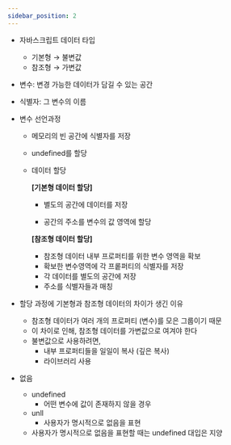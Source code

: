 ```yaml
---
sidebar_position: 2
---
```


- 자바스크립트 데이터 타입
  - 기본형 → 불변값
  - 참조형 → 가변값
- 변수: 변경 가능한 데이터가 담길 수 있는 공간
- 식별자: 그 변수의 이름
- 변수 선언과정

  - 메모리의 빈 공간에 식별자를 저장
  - undefined를 할당
  - 데이터 할당

    **[기본형 데이터 할당]**

    - 별도의 공간에 데이터를 저장

    - 공간의 주소를 변수의 값 영역에 할당

    **[참조형 데이터 할당]**

    - 참조형 데이터 내부 프로퍼티를 위한 변수 영역을 확보
    - 확보한 변수영역에 각 프롵퍼티의 식별자를 저장
    - 각 데이터를 별도의 공간에 저장
    - 주소를 식별자들과 매칭

- 할당 과정에 기본형과 참조형 데이터의 차이가 생긴 이유
  - 참조형 데이터가 여러 개의 프로퍼티 (변수)를 모은 그룹이기 때문
  - 이 차이로 인해, 참조형 데이터를 가변값으로 여겨야 한다
  - 불변값으로 사용하려면,
    - 내부 프로퍼티들을 일일이 복사 (깊은 복사)
    - 라이브러리 사용
- 없음
  - undefined
    - 어떤 변수에 값이 존재하지 않을 경우
  - unll
    - 사용자가 명시적으로 없음을 표현
  - 사용자가 명시적으로 없음을 표현할 때는 undefined 대입은 지양
